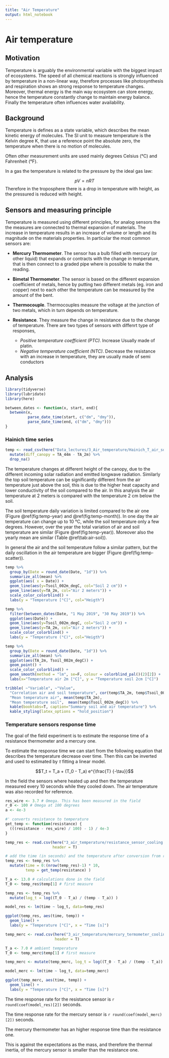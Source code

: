 ```yaml
---
title: "Air Temperature"
output: html_notebook
---
```


# Air temperature

## Motivation

Temperature is arguably the environmental variable with the biggest impact of ecosystems.
The speed of all chemical reactions is strongly influenced by temperature in a non-linear way, therefore processes like photosynthesis and respiration shows an strong response to temperature changes. 
Moreover, thermal energy is the main way ecosystem can store energy, hence the temperature constantly change to maintain energy balance.
Finally the temperature often influences water availability.


## Background


Temperature is defines as a state variable, which describes the mean kinetic energy of molecules.
The SI unit to measure temperature is the Kelvin degree K, that use a reference point the absolute zero, the temperature when there is no motion of molecules.

Often other measurement units are used mainly degrees Celsius (°C) and  Fahrenheit (°F). 


In a gas the temperature is related to the pressure by the ideal gas law: 

$$pV = nRT$$
Therefore in the troposphere there is a drop in temperature with height, as the pressured is reduced with height.

## Sensors and measuring principle

Temperature is measured using different principles, for analog sensors the the measures are connected to thermal expansion of materials. The increase in temperature results in an increase of volume or length and its magnitude on the materials properties.
In particular the most common sensors are:

- **Mercury Thermometer**. The sensor has a bulb filled with mercury (or other liquid) that expands or contracts with the change in temperature, that is then connect to a graded pipe where is possible to make the reading.

- **Bimetal Thermometer**. The sensor is based on the different expansion coefficient of metals, hence by putting two different metals (eg. iron and copper) next to each other the temperature can be measured by the amount of the bent.

- **Thermocouple**. Thermocouples measure the voltage at the junction of two metals, which in turn depends on temperature. 


- **Resistance**. They measure the change in resistance due to the change of temperature. There are two types of sensors with diffenrt type of responses,
   - *Positive temperature coefficient (PTC)*. Increase Usually made of platin.
   - *Negative temperature coefficient (NTC)*. Decrease the resistance with an increase in temperature, they are usually made of semi conductors

\newpage

## Analysis


```r
library(tidyverse)
library(lubridate)
library(here)

between_dates <- function(x, start, end){
  between(x, 
          parse_date_time(start, c("dm", "dmy")),
          parse_date_time(end, c("dm", "dmy")))
}
```


### Hainich time series


```r
temp <- read_csv(here("Data_lectures/3_Air_temperature/Hainich_T_air_soil_degC.csv")) %>% 
  mutate(diff_canopy = TA_44m - TA_2m) %>% 
  drop_na()
```

The temperature changes at different height of the canopy, due to the different incoming solar radiation and emitted longwave radiation. Similarly the top soil temperature can be significantly different from the air temperature just above the soil, this is due to the higher heat capacity and lower conductivity of the soil compared to the air. 
In this analysis the air temperature at 2 meters is compared with the temperature 2 cm below the soil.

The soil temperature daily variation is limited compared to the air one (Figure \@ref(fig:temp-year) and \@ref(fig:temp-month)). In one day the air temperature can change up to 10 °C, while the soil temperature only a few degrees. However, over the year the total variation of air and soil temperature are similar (Figure \@ref(fig:temp-year)). Moreover also the yearly mean are similar (Table \@ref(tab:air-soil)).

In general the air and the soil temperature follow a similar pattern, but the daily oscillation in the air temperature are bigger (Figure \@ref(fig:temp-scatter)).

```r
temp %>% 
  group_by(Date = round_date(Date, "1d")) %>% 
  summarize_all(mean) %>% 
  ggplot(aes( x = Date)) +
  geom_line(aes(y=Tsoil_002m_degC, col="Soil 2 cm")) +
  geom_line(aes(y=TA_2m, col="Air 2 meters")) +
  scale_color_colorblind() +
  labs(y = "Temperature [°C]", col="Heigth")
```

```r
temp %>% 
  filter(between_dates(Date, "1 May 2019", "30 May 2019")) %>% 
  ggplot(aes(Date)) +
  geom_line(aes(y=Tsoil_002m_degC, col="Soil 2 cm")) +
  geom_line(aes(y=TA_2m, col="Air 2 meters")) +
  scale_color_colorblind() +
  labs(y = "Temperature (°C)", col="Heigth")
```

```r
temp %>% 
  group_by(Date = round_date(Date, "1d")) %>% 
  summarize_all(mean) %>% 
  ggplot(aes(TA_2m, Tsoil_002m_degC)) +
  geom_point() +
  scale_color_colorblind() +
  geom_smooth(method = "lm", se=F, colour = colorblind_pal()(2)[2]) +
  labs(x="Temperature air 2m [°C]", y = "Temperature soil 2cm [°C]")
```

```r
tribble( ~"Variable", ~"Value",
  "Correlation air and soil temperature", cor(temp$TA_2m, temp$Tsoil_002m_degC),
  "Mean temperature air", mean(temp$TA_2m),
  "Mean temperature soil",  mean(temp$Tsoil_002m_degC)) %>% 
  kable(booktabs=T, caption="Summary soil and air temperature") %>% 
  kable_styling(latex_options = "hold_position")
```


\newpage

### Temperature sensors response time

The goal of the field experiment is to estimate the response time of a resistance thermometer and a mercury one.

To estimate the response time we can start from the following equation that describes the temperature decrease over time. Then this can be inverted and used to estimated by $\tau$ fitting a linear model.

$$T_t = T_a + (T_0 - T_a) e^{\frac{T} {-\tau}}$$

In the field the sensors where heated up and then the temperature measured every 10 seconds while they cooled down.
The air temperature was also recorded for reference.



```r
res_wire <- 3.7 # Omega. This has been measured in the field
r_0 <- 100 # Omega at 100 degrees
a <- 4e-3

#' converts resistance to temperature
get_temp <- function(resistance) {
  (((resistance - res_wire) / 100) - 1) / 4e-3 
}
```

```r
temp_res <- read.csv(here("3_air_temperature/resistance_sensor_cooling response.csv"),
                     header = T)
```

```r
# add the time (in seconds) and the temperature after conversion from resistance
temp_res <- temp_res %>%
  mutate(time = 0:(nrow(temp_res)-1) * 10,
         temp = get_temp(resistance) )
```

```r
T_a <- 13.0 # calculations done in the field
T_0 <- temp_res$temp[1] # first measure 

temp_res <- temp_res %>% 
  mutate(log_t = log((T_0 - T_a) / (temp - T_a)) )
```

```r
model_res <- lm(time ~ log_t, data=temp_res)
```

```r
ggplot(temp_res, aes(time, temp)) +
  geom_line() +
  labs(y = "Temperature [°C]", x = "Time [s]")
```


```r
temp_merc <- read.csv(here("3_air_temperature/mercury_termometer_cooling_response.csv"),
                      header = T)
```


```r
T_a <- 7.0 # ambient temperature
T_0 <- temp_merc$temp[1] # first measure 

temp_merc <- mutate(temp_merc, log_t = log((T_0 - T_a) / (temp - T_a)) )
```

```r
model_merc <- lm(time ~ log_t, data=temp_merc)
```

```r
ggplot(temp_merc, aes(time, temp)) +
  geom_line() +
  labs(y = "Temperature [°C]", x = "Time [s]")
```


The time response rate for the resistance sensor is `r round(coef(model_res)[2])` seconds.

The time response rate for the mercury sensor is `r round(coef(model_merc)[2])` seconds.


The mercury thermometer has an higher response time than the resistance one.

This is against the expectations as the mass, and therefore the thermal inertia, of the mercury sensor is smaller than the resistance one.



